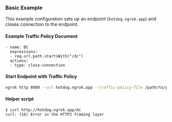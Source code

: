 
### Basic Example

This example configuration sets up an endpoint (`hotdog.ngrok.app`) and closes connection to the endpoint.

#### Example Traffic Policy Document

```on_http_request:
- name: DC
  expressions:
  - req.url.path.startsWith("/dc")
  actions:
  - type: close-connection
```

#### Start Endpoint with Traffic Policy

```bash
ngrok http 8080 --url hotdog.ngrok.app --traffic-policy-file /path/to/policy.yml
```

#### Helper script

```
$ curl http://hotdog.ngrok.app/dc
curl: (16) Error in the HTTP2 framing layer
```
